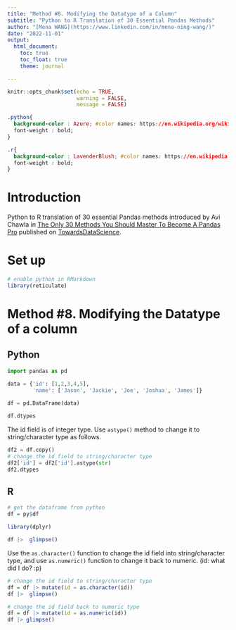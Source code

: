 ```yaml
---
title: "Method #8. Modifying the Datatype of a Column"
subtitle: "Python to R Translation of 30 Essential Pandas Methods"
author: "[Mena WANG](https://www.linkedin.com/in/mena-ning-wang/)"
date: "2022-11-01"
output: 
  html_document:
    toc: true
    toc_float: true
    theme: journal

---
```


```r
knitr::opts_chunk$set(echo = TRUE,
                      warning = FALSE,
                      message = FALSE)
```


```css

.python{
  background-color : Azure; #color names: https://en.wikipedia.org/wiki/Web_colors
  font-weight : bold;
}

.r{
  background-color : LavenderBlush; #color names: https://en.wikipedia.org/wiki/Web_colors
  font-weight : bold;
}

```

# Introduction

Python to R translation of 30 essential Pandas methods introduced by Avi Chawla in [The Only 30 Methods You Should Master To Become A Pandas Pro](https://towardsdatascience.com/the-only-30-methods-you-should-master-to-become-a-pandas-pro-749795084bb2) published on [TowardsDataScience](https://towardsdatascience.com/).

# Set up

```r
# enable python in RMarkdown
library(reticulate)

```

# Method #8. Modifying the Datatype of a column

## Python

```python
import pandas as pd

data = {'id': [1,2,3,4,5],
        'name': ['Jason', 'Jackie', 'Joe', 'Joshua', 'James']}
      
df = pd.DataFrame(data)

df.dtypes
```

The id field is of integer type. Use `astype()` method to change it to string/character type as follows. 

```python
df2 = df.copy()
# change the id field to string/character type
df2['id'] = df2['id'].astype(str)
df2.dtypes

```


## R

```r
# get the dataframe from python
df = py$df

library(dplyr)

df |>  glimpse()
```

Use the `as.character()` function to change the id field into string/character type, and use `as.numeric()` function to change it back to numeric. (id: what did I do? :p)

```r

# change the id field to string/character type
df = df |> mutate(id = as.character(id))
df |>  glimpse()

# change the id field back to numeric type
df = df |> mutate(id = as.numeric(id))
df |> glimpse()

```


